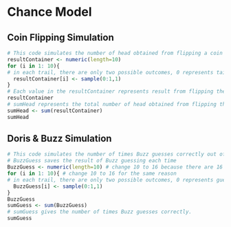 # Chance Model

## Coin Flipping Simulation
```r
# This code simulates the number of head obtained from flipping a coin 10 times. 
resultContainer <- numeric(length=10)
for (i in 1: 10){
# in each trail, there are only two possible outcomes, 0 represents tail and 1 represents head. 
  resultContainer[i] <- sample(0:1,1)
}
# Each value in the resultContainer represents result from flipping the coin each time, since one repetition contains 10 trails, there are 10 values in resultContainer. 
resultContainer
# sumHead represents the total number of head obtained from flipping the coin 10 times. 
sumHead <- sum(resultContainer)
sumHead
```

## Doris & Buzz Simulation
```r
# This code simulates the number of times Buzz guesses correctly out of 16 trials
# BuzzGuess saves the result of Buzz guessing each time
BuzzGuess <- numeric(length=10) # change 10 to 16 because there are 16 trials in each repetition
for (i in 1: 10){ # change 10 to 16 for the same reason
# in each trail, there are only two possible outcomes, 0 represents guessing wrong and 1 represents guessing correctly 
  BuzzGuess[i] <- sample(0:1,1)
}
BuzzGuess
sumGuess <- sum(BuzzGuess)
# sumGuess gives the number of times Buzz guesses correctly. 
sumGuess
```



